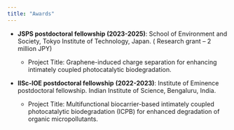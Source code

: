 ```yaml
---
title: "Awards"
---
```


-   **JSPS postdoctoral fellowship (2023-2025)**: School of Environment and Society, Tokyo Institute of Technology, Japan. ( Research grant – 2 million JPY)

    -   Project Title: Graphene-induced charge separation for enhancing intimately coupled photocatalytic biodegradation.

-   **IISc-IOE postdoctoral fellowship** **(2022-2023)**: Institute of Eminence postdoctoral fellowship. Indian Institute of Science, Bengaluru, India.

    -   Project Title: Multifunctional biocarrier-based intimately coupled photocatalytic biodegradation (ICPB) for enhanced degradation of organic micropollutants.

